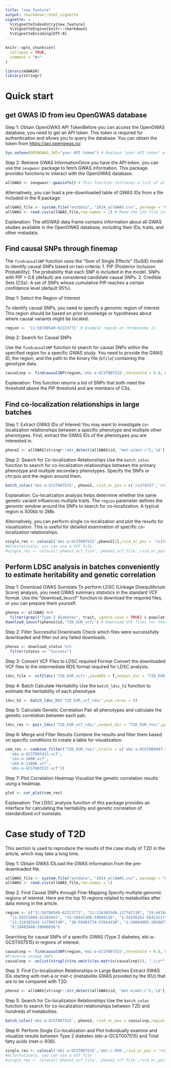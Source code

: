 ```yaml
---
title: "new_feature"
output: rmarkdown::html_vignette
vignette: >
  %\VignetteIndexEntry{new_feature}
  %\VignetteEngine{knitr::rmarkdown}
  %\VignetteEncoding{UTF-8}
---
```


```r
knitr::opts_chunk$set(
  collapse = TRUE,
  comment = "#>"
)
```

```r
library(mGWASR)
library(stringr)
```

# Quick start

## get GWAS ID from ieu OpenGWAS database

Step 1: Obtain OpenGWAS API TokenBefore you can access the OpenGWAS database, you need to get an API token. This token is required for authentication and allows you to query the database. You can obtain the token from <https://api.opengwas.io/>.

```r
Sys.setenv(OPENGWAS_JWT="your API token") # Replace "your API token" with the actual token you obtained
```

Step 2: Retrieve GWAS InformationOnce you have the API token, you can use the `ieugwasr` package to fetch GWAS information. This package provides functions to interact with the OpenGWAS database.

```r
allGWAS <- ieugwasr::gwasinfo() # This function retrieves a list of all available GWAS studies from the OpenGWAS database
```

Alternatively, you can load a pre-downloaded table of GWAS IDs from a file included in the R package:

```r
allGWAS_file <- system.file("extdata", "2024_allGWAS.csv", package = "mGWASR") # Locate the file within the package
allGWAS <- read.csv(allGWAS_file,row.names = 1) # Read the CSV file into a data frame
```

Explanation: The allGWAS data frame contains information about all GWAS studies available in the OpenGWAS database, including their IDs, traits, and other metadata.

## Find causal SNPs through finemap
The `findcausalSNP` function uses the "Sum of Single Effects" (SuSiE) model to identify causal SNPs based on two criteria:
1. PIP (Posterior Inclusion Probability): The probability that each SNP is included in the model. SNPs with PIP > 0.8 (default) are considered candidate causal SNPs.
2. Credible Sets (CSs): A set of SNPs whose cumulative PIP reaches a certain confidence level (default 95%).

Step 1: Select the Region of Interest

To identify causal SNPs, you need to specify a genomic region of interest. This region should be based on prior knowledge or hypotheses about where causal variants might be located.

```r
region <- '11:58780549-62223771' # Example region on chromosome 11
```

Step 2: Search for Causal SNPs

Use the `findcausalSNP` function to search for causal SNPs within the specified region for a specific GWAS study. You need to provide the GWAS ID, the region, and the path to the binary file (`bfile`) containing the genotype data.

```r
causalsnp <- findcausalSNP(region,'ebi-a-GCST007515',threshold = 0.8, bfile = 'bfile/EUR') #Please specify the bfile file path
```
Explanation: This function returns a list of SNPs that both meet the threshold above the PIP threshold and are members of CSs.

## Find co-localization relationships in large batches
Step 1: Extract GWAS IDs of Interest
You may want to investigate co-localization relationships between a specific phenotype and multiple other phenotypes. First, extract the GWAS IDs of the phenotypes you are interested in.
```r
pheno2 <- allGWAS[stringr::str_detect(allGWAS$id, "met-a|met-c"),'id'] # Extract IDs of metabolite-related phenotypes
```
Step 2: Search for Co-localization Relationships
Use the `batch_coloc` function to search for co-localization relationships between the primary phenotype and multiple secondary phenotypes. Specify the SNPs or chr:pos and the region around them.

```r
batch_coloc('ebi-a-GCST007515', pheno2, rsid_or_pos = c('rs174537','rs174547','rs1535'),region = 500000,output_dir = 'output_dir') #region is usually 500kb-2Mb
```
Explanation: Co-localization analysis helps determine whether the same genetic variant influences multiple traits. The `region`  parameter defines the genomic window around the  SNPs to search for co-localization. A typical region is 500kb to 2Mb.

Alternatively, you can perform single co-localization and plot the results for visualization. This is useful for detailed examination of specific co-localization relationships.
```r
single_res <- colocal('ebi-a-GCST007515',pheno2[1],rsid_or_pos = 'rs174537',region = 500000,plot = T)
#Alternatively, you can use a VCF file
#single_res <- colocal('pheno1_vcf_file','pheno2_vcf_file',rsid_or_pos = casusalsnp[1],region = 500000,plot = T)
```

## Perform LDSC analysis in batches conveniently to estimate heritability and genetic correlation
Step 1: Download GWAS Sumstats
To perform LDSC (Linkage Disequilibrium Score) analysis, you need GWAS summary statistics in the standard VCF format. Use the "download_ieuvcf" function to download the required files, or you can prepare them yourself.

```r
phenos <- allGWAS %>%
  filter(grepl("Type 2 diabetes", trait, ignore.case = TRUE) & population == "European")
download_ieuvcf(phenos$id,'T2D_EUR_vcf/') # Download VCF files for these studies
```

Step 2: Filter Successful Downloads
Check which files were successfully downloaded and filter out any failed downloads.
```r
phenos <- download_status %>%
  filter(status == "Success")
```

Step 3: Convert VCF Files to LDSC required Format
Convert the downloaded VCF files to the intermediate RDS format required for LDSC analysis.
```r
ldsc_file <- vcf2ldsc('T2D_EUR_vcf/',saveRDS = T,output_dir = 'T2D_EUR_vcf_rds',num_cores = 5)
```
Step 4: Batch Calculate Heritability
Use the `batch_ldsc_h2` function to estimate the heritability of each phenotype.
```r
ldsc_h2 <- batch_ldsc_h2('T2D_EUR_vcf_rds/',num_cores = 8)
```
Step 5: Calculate Genetic Correlation
Pair all phenotypes and calculate the genetic correlation between each pair.
```r
ldsc_res <- pair_ldsc('T2D_EUR_vcf_rds/',output_dir = 'T2D_EUR_res/',para_plan  = 'multicore',num_cores = 8)
```

Step 6: Merge and Filter Results
Combine the results and filter them based on specific conditions to create a table for visualization.
```r
com_res <- combine_filter('T2D_EUR_res/',traits = c('ebi-a-GCST005047.vcf',
  'ebi-a-GCST005413.vcf',
  'ieu-a-1090.vcf',
  'ukb-b-13806.vcf',
  'ebi-a-GCST007517.vcf'))
```

Step 7: Plot Correlation Heatmap
Visualize the genetic correlation results using a heatmap.
```r
plot <- cor_plot(com_res)
```
Explanation: The LDSC analysis function of this package provides an interface for calculating the heritability and genetic correlation of standardized vcf sumstats.

# Case study of T2D

This section is used to reproduce the results of the case study of T2D in the article, which may take a long time.

Step 1: Obtain GWAS IDLoad the GWAS information from the pre-downloaded file.
```r
allGWAS_file <- system.file("extdata", "2024_allGWAS.csv", package = "mGWASR")
allGWAS <- read.csv(allGWAS_file,row.names = 1)
```
Step 2: Find Causal SNPs through Fine-Mapping
Specify multiple genomic regions of interest.  Here are the top 10 regions related to metabolites after data mining in the article.

```r
region <- c("11:58780549-62223771", "11:116383348-117747110", "19:44744108-46102697", 
  "11:59251804-62201641", "15:58441366-59694116", "1:54226262-56413117", 
  "11:116383543-117901740", "16:55903774-57664330", "2:26894985-28598777", 
  "8:19492840-20060856")
```
Searching for causal SNPs of a specific GWAS (Type 2 diabetes, ebi-a-GCST007515) in regions of interest.

```r
causalsnp <- findcausalSNP(region,'ebi-a-GCST007515',threshold = 0.8, bfile = 'bfile/EUR') #Please specify the bfile file path
#Preserve unique SNPs
causalsnp <- unlist(strsplit(na.omit(c(as.matrix(causalsnp))), ",\\s*"))
```

Step 3: Find Co-localization Relationships in Large Batches
Extract GWAS IDs starting with met-a or met-c (metabolite GWAS provided by the IEU) that are to be compared with T2D.
```r
pheno2 <- allGWAS[stringr::str_detect(allGWAS$id, "met-a|met-c"),'id']
```

Step 5: Search for Co-localization Relationships
Use the `batch_coloc` function to search for co-localization relationships between T2D and hundreds of metabolites.
```r
batch_coloc('ebi-a-GCST007515', pheno2, rsid_or_pos = causalsnp,region = 500000,output_dir = 'output_dir') #Region specified as 500kb
```

Step 6: Perform Single Co-localization and Plot
Individually examine and visualize results between Type 2 diabetes (ebi-a-GCST007515) and Total fatty acids (met-c-936).
```r
single_res <- colocal('ebi-a-GCST007515','met-c-936',rsid_or_pos = 'rs769449',region = 500000,plot = T)
#Alternatively, you can use a VCF file
#single_res <- colocal('pheno1_vcf_file','pheno2_vcf_file',rsid_or_pos = casusalsnp[1],region = 500000,plot = T)
```


